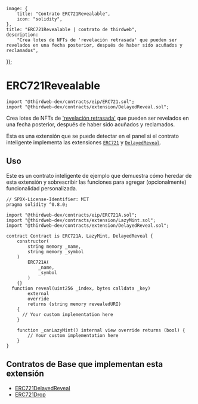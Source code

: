 
	image: {
		title: "Contrato ERC721Revealable",
		icon: "solidity",
	},
	title: "ERC721Revealable | contrato de thirdweb",
	description:
		"Crea lotes de NFTs de 'revelación retrasada' que pueden ser revelados en una fecha posterior, después de haber sido acuñados y reclamados",
});


# ERC721Revealable

```solidity
import "@thirdweb-dev/contracts/eip/ERC721.sol";
import "@thirdweb-dev/contracts/extension/DelayedReveal.sol";
```

Crea lotes de NFTs de ['revelación retrasada'](/glossary/delayed-reveal) que pueden ser revelados en una fecha posterior, después de haber sido acuñados y reclamados.

Esta es una extensión que se puede detectar en el panel si el contrato inteligente implementa las extensiones
[`ERC721`](/contracts/build/extensions/erc-721/ERC721) y [`DelayedReveal`](/contracts/build/extensions/general/DelayedReveal).

<GithubButtonLink href="https://github.com/thirdweb-dev/contracts/blob/main/contracts/extension/DelayedReveal.sol" />

## Uso

Este es un contrato inteligente de ejemplo que demuestra cómo heredar de esta extensión y sobrescribir las funciones para agregar (opcionalmente) funcionalidad personalizada.

```solidity
// SPDX-License-Identifier: MIT
pragma solidity ^0.8.0;

import "@thirdweb-dev/contracts/eip/ERC721A.sol";
import "@thirdweb-dev/contracts/extension/LazyMint.sol";
import "@thirdweb-dev/contracts/extension/DelayedReveal.sol";

contract Contract is ERC721A, LazyMint, DelayedReveal {
    constructor(
        string memory _name,
        string memory _symbol
    )
        ERC721A(
            _name,
            _symbol
        )
    {}
  function reveal(uint256 _index, bytes calldata _key)
        external
        override
        returns (string memory revealedURI)
    {
      // Your custom implementation here
    }

    function _canLazyMint() internal view override returns (bool) {
        // Your custom implementation here
    }
}
```

## Contratos de Base que implementan esta extensión

- [ERC721DelayedReveal](/contracts/build/base-contracts/erc-721/delayed-reveal)
- [ERC721Drop](/contracts/build/base-contracts/erc-721/drop)
